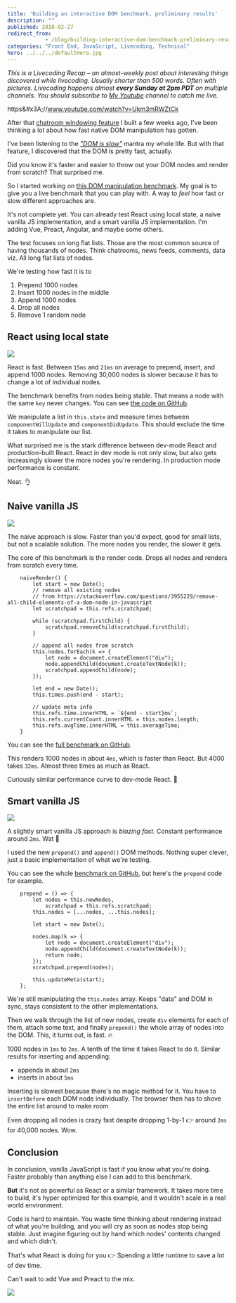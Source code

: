 ```yaml
---
title: 'Building an interactive DOM benchmark, preliminary results'
description: ""
published: 2018-02-27
redirect_from: 
            - /blog/building-interactive-dom-benchmark-preliminary-results/swizec/8219
categories: "Front End, JavaScript, Livecoding, Technical"
hero: ../../../defaultHero.jpg
---
```

_This is a Livecoding Recap – an almost-weekly post about interesting things discovered while livecoding. Usually shorter than 500 words. Often with pictures. Livecoding happens almost **every Sunday at 2pm PDT** on multiple channels. You should subscribe to [My Youtube](https://www.youtube.com/TheSwizec) channel to catch me live._



https&amp;#x3A;//www.youtube.com/watch?v=Ukm3mRWZtCk



After that [chatroom windowing feature](https://swizec.com/blog/build-list-virtualization/swizec/8167) I built a few weeks ago, I&#x27;ve been thinking a lot about how fast native DOM manipulation has gotten.



I&#x27;ve been listening to the [_&quot;DOM is slow&quot;_](https://www.google.com/search?q=dom+is+slow&amp;oq=dom+is+slow&amp;aqs=chrome..69i57j0l5.1249j0j1&amp;sourceid=chrome&amp;ie=UTF-8) mantra my whole life. But with that feature, I discovered that the DOM is pretty fast, actually.



Did you know it&#x27;s faster and easier to throw out your DOM nodes and render from scratch? That surprised me.



So I started working on [this DOM manipulation benchmark](https://dom-benchmark.now.sh/). My goal is to give you a live benchmark that you can play with. A way to _feel_ how fast or slow different approaches are.



It&#x27;s not complete yet. You can already test React using local state, a naive vanilla JS implementation, and a smart vanilla JS implementation. I&#x27;m adding Vue, Preact, Angular, and maybe some others.



The test focuses on long flat lists. Those are the most common source of having thousands of nodes. Think chatrooms, news feeds, comments, data viz. All long flat lists of nodes.



We&#x27;re testing how fast it is to



1. Prepend 1000 nodes
2. Insert 1000 nodes in the middle
3. Append 1000 nodes
4. Drop all nodes
5. Remove 1 random node



## React using local state



![](./img/blog-wp-content-uploads-2018-02-react-dom.gif)



React is fast. Between `15ms` and `21ms` on average to prepend, insert, and append 1000 nodes. Removing 30,000 nodes is slower because it has to change a lot of individual nodes.



The benchmark benefits from nodes being stable. That means a node with the same `key` never changes. You can see [the code on GitHub](https://github.com/Swizec/dom-benchmark/blob/master/src/benchmarks/ReactBenchmark.js).



We manipulate a list in `this.state` and measure times between `componentWillUpdate` and `componentDidUpdate`. This should exclude the time it takes to manipulate our list.



What surprised me is the stark difference between dev-mode React and production-built React. React in dev mode is not only slow, but also gets increasingly slower the more nodes you&#x27;re rendering. In production mode performance is constant.



Neat. 👌



## Naive vanilla JS



![](./img/blog-wp-content-uploads-2018-02-naive-js-dom.gif)



The naive approach is slow. Faster than you&#x27;d expect, good for small lists, but not a scalable solution. The more nodes you render, the slower it gets.



The core of this benchmark is the render code. Drops all nodes and renders from scratch every time.



```
    naiveRender() {
        let start = new Date();
        // remove all existing nodes
        // from https://stackoverflow.com/questions/3955229/remove-all-child-elements-of-a-dom-node-in-javascript
        let scratchpad = this.refs.scratchpad;

        while (scratchpad.firstChild) {
            scratchpad.removeChild(scratchpad.firstChild);
        }

        // append all nodes from scratch
        this.nodes.forEach(k => {
            let node = document.createElement("div");
            node.appendChild(document.createTextNode(k));
            scratchpad.appendChild(node);
        });

        let end = new Date();
        this.times.push(end - start);

        // update meta info
        this.refs.time.innerHTML = `${end - start}ms`;
        this.refs.currentCount.innerHTML = this.nodes.length;
        this.refs.avgTime.innerHTML = this.averageTime;
    }
```



You can see the [full benchmark on GitHub](https://github.com/Swizec/dom-benchmark/blob/master/src/benchmarks/VanillaBenchmark.js).



This renders 1000 nodes in about `4ms`, which is faster than React. But 4000 takes `32ms`. Almost three times as much as React.



Curiously similar performance curve to dev-mode React. 🤔



## Smart vanilla JS



![](./img/blog-wp-content-uploads-2018-02-smart-js-dom.gif)



A slightly smart vanilla JS approach is _blazing fast_. Constant performance around `2ms`. Wat 🤨



I used the new `prepend()` and `append()` DOM methods. Nothing super clever, just a basic implementation of what we&#x27;re testing.



You can see the whole [benchmark on GitHub](https://github.com/Swizec/dom-benchmark/blob/master/src/benchmarks/SmartVanillaBenchmark.js), but here&#x27;s the `prepend` code for example.



```
    prepend = () => {
        let nodes = this.newNodes,
            scratchpad = this.refs.scratchpad;
        this.nodes = [...nodes, ...this.nodes];

        let start = new Date();

        nodes.map(k => {
            let node = document.createElement("div");
            node.appendChild(document.createTextNode(k));
            return node;
        });
        scratchpad.prepend(nodes);

        this.updateMeta(start);
    };
```



We&#x27;re still manipulating the `this.nodes` array. Keeps &quot;data&quot; and DOM in sync, stays consistent to the other implementations.



Then we walk through the list of new nodes, create `div` elements for each of them, attach some text, and finally `prepend()` the whole array of nodes into the DOM. This, it turns out, is fast. 🔥



1000 nodes in `1ms` to `2ms`. A tenth of the time it takes React to do it. Similar results for inserting and appending:



- appends in about `2ms`
- inserts in about `5ms`



Inserting is slowest because there&#x27;s no magic method for it. You have to `insertBefore` each DOM node individually. The browser then has to shove the entire list around to make room.



Even dropping all nodes is crazy fast despite dropping 1-by-1 👉 around `2ms` for 40,000 nodes. Wow.



## Conclusion



In conclusion, vanilla JavaScript is fast if you know what you&#x27;re doing. Faster probably than anything else I can add to this benchmark.



**But** it&#x27;s not as powerful as React or a similar framework. It takes more time to build, it&#x27;s hyper optimized for this example, and it wouldn&#x27;t scale in a real world environment.



Code is hard to maintain. You waste time thinking about rendering instead of what you&#x27;re building, and you will cry as soon as nodes stop being stable. Just imagine figuring out by hand which nodes&#x27; contents changed and which didn&#x27;t.



That&#x27;s what React is doing for you 👉 Spending a little runtime to save a lot of dev time.



Can&#x27;t wait to add Vue and Preact to the mix.



![](./img/media-l2JehIXdp8F7Up5sc-giphy.gif)